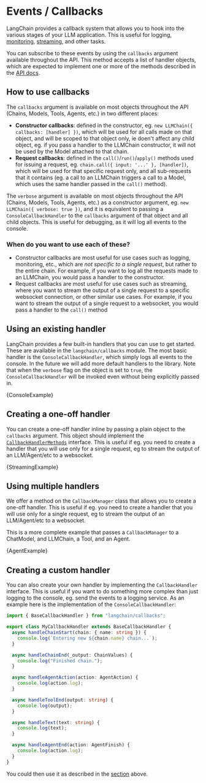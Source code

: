 
# Events / Callbacks

LangChain provides a callback system that allows you to hook into the various stages of your LLM application. This is useful for logging, [monitoring](./tracing), [streaming](../modules/models/llms/additional_functionality#streaming-responses), and other tasks.

You can subscribe to these events by using the `callbacks` argument available throughout the API. This method accepts a list of handler objects, which are expected to implement one or more of the methods described in the [API docs](../api/callbacks/interfaces/CallbackHandlerMethods).

## How to use callbacks

The `callbacks` argument is available on most objects throughout the API (Chains, Models, Tools, Agents, etc.) in two different places:

- **Constructor callbacks**: defined in the constructor, eg. `new LLMChain({ callbacks: [handler] })`, which will be used for all calls made on that object, and will be scoped to that object only, ie doen't affect any child object, eg. if you pass a handler to the LLMChain constructor, it will not be used by the Model attached to that chain.
- **Request callbacks**: defined in the `call()`/`run()`/`apply()` methods used for issuing a request, eg. `chain.call({ input: '...' }, [handler])`, which will be used for that specific request only, and all sub-requests that it contains (eg. a call to an LLMChain triggers a call to a Model, which uses the same handler passed in the `call()` method).

The `verbose` argument is available on most objects throughout the API (Chains, Models, Tools, Agents, etc.) as a constructor argument, eg. `new LLMChain({ verbose: true })`, and it is equivalent to passing a `ConsoleCallbackHandler` to the `callbacks` argument of that object and all child objects. This is useful for debugging, as it will log all events to the console.

### When do you want to use each of these?

- Constructor callbacks are most useful for use cases such as logging, monitoring, etc., which are _not specific to a single request_, but rather to the entire chain. For example, if you want to log all the requests made to an LLMChain, you would pass a handler to the constructor.
- Request callbacks are most useful for use cases such as streaming, where you want to stream the output of a single request to a specific websocket connection, or other similar use cases. For example, if you want to stream the output of a single request to a websocket, you would pass a handler to the `call()` method

## Using an existing handler

LangChain provides a few built-in handlers that you can use to get started. These are available in the `langchain/callbacks` module. The most basic handler is the `ConsoleCallbackHandler`, which simply logs all events to the console. In the future we will add more default handlers to the library. Note that when the `verbose` flag on the object is set to `true`, the `ConsoleCallbackHandler` will be invoked even without being explicitly passed in.


<CodeBlock language="typescript">{ConsoleExample}</CodeBlock>

## Creating a one-off handler

You can create a one-off handler inline by passing a plain object to the `callbacks` argument. This object should implement the [`CallbackHandlerMethods`](../api/callbacks/interfaces/CallbackHandlerMethods) interface. This is useful if eg. you need to create a handler that you will use only for a single request, eg to stream the output of an LLM/Agent/etc to a websocket.


<CodeBlock language="typescript">{StreamingExample}</CodeBlock>

## Using multiple handlers

We offer a method on the `CallbackManager` class that allows you to create a one-off handler. This is useful if eg. you need to create a handler that you will use only for a single request, eg to stream the output of an LLM/Agent/etc to a websocket.

This is a more complete example that passes a `CallbackManager` to a ChatModel, and LLMChain, a Tool, and an Agent.


<CodeBlock language="typescript">{AgentExample}</CodeBlock>

## Creating a custom handler

You can also create your own handler by implementing the `CallbackHandler` interface. This is useful if you want to do something more complex than just logging to the console, eg. send the events to a logging service. As an example here is the implementation of the `ConsoleCallbackHandler`:

```typescript
import { BaseCallbackHandler } from "langchain/callbacks";

export class MyCallbackHandler extends BaseCallbackHandler {
  async handleChainStart(chain: { name: string }) {
    console.log(`Entering new ${chain.name} chain...`);
  }

  async handleChainEnd(_output: ChainValues) {
    console.log("Finished chain.");
  }

  async handleAgentAction(action: AgentAction) {
    console.log(action.log);
  }

  async handleToolEnd(output: string) {
    console.log(output);
  }

  async handleText(text: string) {
    console.log(text);
  }

  async handleAgentEnd(action: AgentFinish) {
    console.log(action.log);
  }
}
```

You could then use it as described in the [section](#using-an-existing-handler) above.
